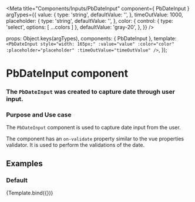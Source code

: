 
<Meta
  title="Components/Inputs/PbDateInput"
  component={ PbDateInput }
  argTypes={{
    value: {
      type: 'string',
      defaultValue: '',
    },
    timeOutValue: 1000,
    placeholder: {
      type: 'string',
      defaultValue: '',
    },
    color: {
      control: { type: 'select', options: [ ...colors ] },
      defaultValue: 'gray-20',
    },
  }}
/>

  props: Object.keys(argTypes),
  components: { PbDateInput },
  template: `
    <PbDateInput
      style="width: 165px;"
      :value="value"
      :color="color"
      :placeholder="placeholder"
      :timeOutValue="timeOutValue"
    />
  `,
});

# **PbDateInput component**
### The `PbDateInput` was created to capture date through user input.

### Purpose and Use case

The `PbDateInput` component is used to capture date input from the user.

The component has an `on-validate` property similar to the vue properties validator.
It is used to perform the validations of the date.

## Examples

### Default

<Canvas>
  <Story name="Default" height="auto">
    {Template.bind({})}
  </Story>
</Canvas>
